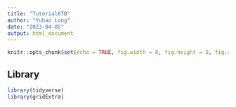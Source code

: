 ```yaml
---
title: "Tutorial6TB"
author: "Yuhao Long"
date: "2023-04-05"
output: html_document
---
```


```r
knitr::opts_chunk$set(echo = TRUE, fig.width = 8, fig.height = 8, fig.alig = "center")
```


## Library
```r
library(tidyverse)
library(gridExtra)
```

